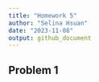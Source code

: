```yaml
---
title: "Homework 5"
author: "Selina Hsuan"
date: "2023-11-08"
output: github_document
---
```



## Problem 1

